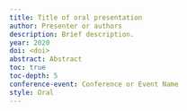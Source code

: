 ```yaml
---
title: Title of oral presentation
author: Presenter or authors
description: Brief description.
year: 2020
doi: <doi>
abstract: Abstract
toc: true
toc-depth: 5
conference-event: Conference or Event Name
style: Oral
---
```


![]()
